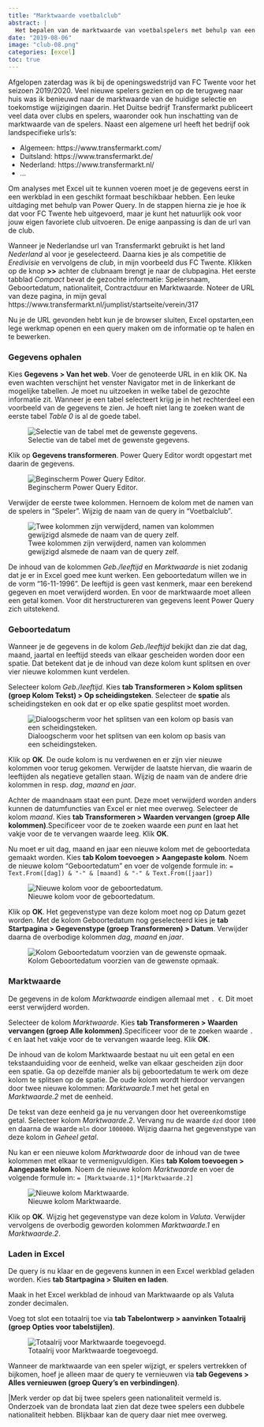 ```yaml
---
title: "Marktwaarde voetbalclub"
abstract: |
  Het bepalen van de marktwaarde van voetbalspelers met behulp van een webquery.
date: "2019-08-06"
image: "club-08.png"
categories: [excel]
toc: true
---
```


Afgelopen zaterdag was ik bij de openingswedstrijd van FC Twente voor het seizoen 2019/2020. Veel nieuwe spelers gezien en op de terugweg naar huis was ik benieuwd naar de marktwaarde van de huidige selectie en toekomstige wijzigingen daarin. Het Duitse bedrijf Transfermarkt publiceert veel data over clubs en spelers, waaronder ook hun inschatting van de marktwaarde van de spelers. Naast een algemene url heeft het bedrijf ook landspecifieke urls's:

-   Algemeen: https://www.transfermarkt.com/
-   Duitsland: https://www.transfermarkt.de/
-   Nederland: https://www.transfermarkt.nl/
-   ...

Om analyses met Excel uit te kunnen voeren moet je de gegevens eerst in een werkblad in een geschikt formaat beschikbaar hebben. Een leuke uitdaging met behulp van Power Query. In de stappen hierna zie je hoe ik dat voor FC Twente heb uitgevoerd, maar je kunt het natuurlijk ook voor jouw eigen favoriete club uitvoeren. De enige aanpassing is dan de url van de club.

Wanneer je Nederlandse url van Transfermarkt gebruikt is het land *Nederland* al voor je geselecteerd. Daarna kies je als competitie de *Eredivisie* en vervolgens de *club*, in mijn voorbeeld dus FC Twente. Klikken op de knop **\>\>** achter de clubnaam brengt je naar de clubpagina. Het eerste tabblad *Compact* bevat de gezochte informatie: Spelersnaam, Geboortedatum, nationaliteit, Contractduur en Marktwaarde. Noteer de URL van deze pagina, in mijn geval https://www.transfermarkt.nl/jumplist/startseite/verein/317

Nu je de URL gevonden hebt kun je de browser sluiten, Excel opstarten,een lege werkmap openen en een query maken om de informatie op te halen en te bewerken.

### Gegevens ophalen

Kies **Gegevens \> Van het web**. Voer de genoteerde URL in en klik OK. Na even wachten verschijnt het venster Navigator met in de linkerkant de mogelijke tabellen. Je moet nu uitzoeken in welke tabel de gezochte informatie zit. Wanneer je een tabel selecteert krijg je in het rechterdeel een voorbeeld van de gegevens te zien. Je hoeft niet lang te zoeken want de eerste tabel *Table 0* is al de goede tabel.

![Selectie van de tabel met de gewenste gegevens.](club-01.png){#fig-club-01}

Klik op **Gegevens transformeren**. Power Query Editor wordt opgestart met daarin de gegevens.

![Beginscherm Power Query Editor.](club-02.png){#fig-club-02}

Verwijder de eerste twee kolommen. Hernoem de kolom met de namen van de spelers in "Speler". Wijzig de naam van de query in "Voetbalclub".

![Twee kolommen zijn verwijderd, namen van kolommen gewijzigd alsmede de naam van de query zelf.](club-03.png){#fig-club-03}

De inhoud van de kolommen *Geb./leeftijd* en *Marktwaarde* is niet zodanig dat je er in Excel goed mee kunt werken. Een geboortedatum willen we in de vorm "16-11-1996". De leeftijd is geen vast kenmerk, maar een berekend gegeven en moet verwijderd worden. En voor de marktwaarde moet alleen een getal komen. Voor dit herstructureren van gegevens leent Power Query zich uitstekend.

### Geboortedatum

Wanneer je de gegevens in de kolom *Geb./leeftijd* bekijkt dan zie dat dag, maand, jaartal en leeftijd steeds van elkaar gescheiden worden door een spatie. Dat betekent dat je de inhoud van deze kolom kunt splitsen en over vier nieuwe kolommen kunt verdelen.

Selecteer kolom *Geb./leeftijd*. Kies **tab Transformeren \> Kolom splitsen (groep Kolom Tekst) \> Op scheidingsteken**. Selecteer de **spatie** als scheidingsteken en ook dat er op elke spatie gesplitst moet worden.

![Dialoogscherm voor het splitsen van een kolom op basis van een scheidingsteken.](club-04.png){#fig-club-04}

Klik op **OK**. De oude kolom is nu verdwenen en er zijn vier nieuwe kolommen voor terug gekomen. Verwijder de laatste hiervan, die waarin de leeftijden als negatieve getallen staan. Wijzig de naam van de andere drie kolommen in resp. *dag*, *maand* en *jaar*.

Achter de maandnaam staat een punt. Deze moet verwijderd worden anders kunnen de datumfuncties van Excel er niet mee overweg. Selecteer de kolom *maand*. Kies **tab Transformeren \> Waarden vervangen (groep Alle kolommen)**.Specificeer voor de te zoeken waarde een *punt* en laat het vakje voor de te vervangen waarde leeg. Klik **OK**.

Nu moet er uit dag, maand en jaar een nieuwe kolom met de geboortedata gemaakt worden. Kies **tab Kolom toevoegen \> Aangepaste kolom**. Noem de nieuwe kolom "Geboortedatum" en voer de volgende formule in: `= Text.From([dag]) & "-" & [maand] & "-" & Text.From([jaar])`

![Nieuwe kolom voor de geboortedatum.](club-05.png){#fig-club-05}

Klik op **OK**. Het gegevenstype van deze kolom moet nog op Datum gezet worden. Met de kolom Geboortedatum nog geselecteerd kies je **tab Startpagina \> Gegevenstype (groep Transformeren) \> Datum**. Verwijder daarna de overbodige kolommen *dag*, *maand* en *jaar*.

![Kolom Geboortedatum voorzien van de gewenste opmaak.](club-06.png){#fig-club-06}

### Marktwaarde

De gegevens in de kolom *Marktwaarde* eindigen allemaal met `. €`. Dit moet eerst verwijderd worden.

Selecteer de kolom *Marktwaarde*. Kies **tab Transformeren \> Waarden vervangen (groep Alle kolommen)**.Specificeer voor de te zoeken waarde `. €` en laat het vakje voor de te vervangen waarde leeg. Klik **OK**.

De inhoud van de kolom Marktwaarde bestaat nu uit een getal en een tekstaanduiding voor de eenheid, welke van elkaar gescheiden zijn door een spatie. Ga op dezelfde manier als bij geboortedatum te werk om deze kolom te splitsen op de spatie. De oude kolom wordt hierdoor vervangen door twee nieuwe kolommen: *Marktwaarde.1* met het getal en *Marktwaarde.2* met de eenheid.

De tekst van deze eenheid ga je nu vervangen door het overeenkomstige getal. Selecteer kolom *Marktwaarde.2*. Vervang nu de waarde `dzd` door `1000` en daarna de waarde `mln` door `1000000`. Wijzig daarna het gegevenstype van deze kolom in *Geheel getal*.

Nu kan er een nieuwe kolom *Marktwaarde* door de inhoud van de twee kolommen met elkaar te vermenigvuldigen. Kies **tab Kolom toevoegen \> Aangepaste kolom**. Noem de nieuwe kolom *Marktwaarde* en voer de volgende formule in: `= [Marktwaarde.1]*[Marktwaarde.2]`

![Nieuwe kolom Marktwaarde.](club-07.png){#fig-club-07}

Klik op **OK**. Wijzig het gegevenstype van deze kolom in *Valuta*. Verwijder vervolgens de overbodig geworden kolommen *Marktwaarde.1* en *Marktwaarde.2*.

### Laden in Excel

De query is nu klaar en de gegevens kunnen in een Excel werkblad geladen worden. Kies **tab Startpagina \> Sluiten en laden**.

Maak in het Excel werkblad de inhoud van Marktwaarde op als Valuta zonder decimalen.

Voeg tot slot een totaalrij toe via **tab Tabelontwerp \> aanvinken Totaalrij (groep Opties voor tabelstijlen)**.

![Totaalrij voor Marktwaarde toegevoegd.](club-08.png){#fig-club-08}

Wanneer de marktwaarde van een speler wijzigt, er spelers vertrekken of bijkomen, hoef je alleen maar de query te vernieuwen via **tab Gegevens \> Alles vernieuwen (groep Query's en verbindingen)**.

\|Merk verder op dat bij twee spelers geen nationaliteit vermeld is. Onderzoek van de brondata laat zien dat deze twee spelers een dubbele nationaliteit hebben. Blijkbaar kan de query daar niet mee overweg.
